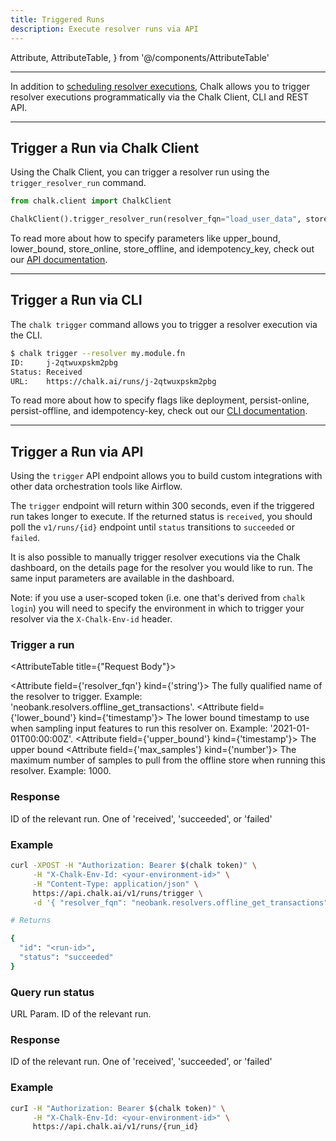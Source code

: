 ```yaml
---
title: Triggered Runs
description: Execute resolver runs via API
---
```


  Attribute,
  AttributeTable,
} from '@/components/AttributeTable'

---

In addition to [scheduling resolver executions](/docs/resolver-cron),
Chalk allows you to trigger resolver executions programmatically via the Chalk Client, CLI and REST API.

---

## Trigger a Run via Chalk Client

Using the Chalk Client, you can trigger a resolver run using the `trigger_resolver_run` command.

```python
from chalk.client import ChalkClient

ChalkClient().trigger_resolver_run(resolver_fqn="load_user_data", store_online=True)
```
To read more about how to specify parameters like upper_bound, lower_bound, store_online, store_offline,
and idempotency_key, check out our [API documentation](/api-docs#ChalkClient.trigger_resolver_run).

---

## Trigger a Run via CLI

The `chalk trigger` command allows you to trigger a resolver execution via the CLI.

```bash
$ chalk trigger --resolver my.module.fn
ID:     j-2qtwuxpskm2pbg
Status: Received
URL:    https://chalk.ai/runs/j-2qtwuxpskm2pbg
```

To read more about how to specify flags like deployment, persist-online, persist-offline, and
idempotency-key, check out our [CLI documentation](/cli/trigger).

---

## Trigger a Run via API

Using the `trigger` API endpoint allows you to build custom integrations with other
data orchestration tools like Airflow.

The `trigger` endpoint will return within 300 seconds, even if the
triggered run takes longer to execute. If the returned status is `received`,
you should poll the `v1/runs/{id}` endpoint until `status` transitions to `succeeded` or `failed`.

It is also possible to manually trigger resolver executions via the Chalk dashboard, on the 
details page for the resolver you would like to run. The same input parameters are available in the dashboard.

Note: if you use a user-scoped token (i.e. one that's derived from `chalk login`) you will need to
specify the environment in which to trigger your resolver via the `X-Chalk-Env-id` header.

###  Trigger a run

<RequestUrl url="https://api.chalk.ai/v1/runs/trigger" type="POST" />

<AttributeTable title={"Request Body"}>

<Attribute field={'resolver_fqn'} kind={'string'}>
  The fully qualified name of the resolver to trigger. Example: 'neobank.resolvers.offline_get_transactions'.
</Attribute>
<Attribute field={'lower_bound'} kind={'timestamp'}>
  The lower bound timestamp to use when sampling input features to run this resolver on. Example: '2021-01-01T00:00:00Z'.
</Attribute>
<Attribute field={'upper_bound'} kind={'timestamp'}>
  The upper bound
</Attribute>
<Attribute field={'max_samples'} kind={'number'}>
    The maximum number of samples to pull from the offline store when running this resolver. Example: 1000.
</Attribute>

</AttributeTable>

### Response

<AttributeTable>
<Attribute field={'id'} kind={'string'}>ID of the relevant run.</Attribute>
    <Attribute field={'status'} kind={'enum'}>
        One of 'received', 'succeeded', or 'failed'
    </Attribute>
</AttributeTable>

### Example

```bash
curl -XPOST -H "Authorization: Bearer $(chalk token)" \
     -H "X-Chalk-Env-Id: <your-environment-id>" \
     -H "Content-Type: application/json" \
     https://api.chalk.ai/v1/runs/trigger \
     -d '{ "resolver_fqn": "neobank.resolvers.offline_get_transactions" }'

# Returns

{
  "id": "<run-id>",
  "status": "succeeded"
}
```

### Query run status

<RequestUrl url="https://api.chalk.ai/v1/runs/:id" type="GET" />

<AttributeTable>
    <Attribute field={'id'}>URL Param. ID of the relevant run.</Attribute>
</AttributeTable>

### Response

<AttributeTable>
    <Attribute field={'id'} kind={'string'}>ID of the relevant run.</Attribute>
<Attribute field={'status'} kind={'enum'}>
    One of 'received', 'succeeded', or 'failed'
</Attribute>
</AttributeTable>

### Example

```bash
curI -H "Authorization: Bearer $(chalk token)" \
     -H "X-Chalk-Env-Id: <your-environment-id>" \
     https://api.chalk.ai/v1/runs/{run_id}
```
